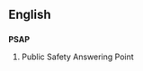 ==English==

==={{acronym}}===
'''PSAP'''

# Public Safety Answering Point
{{count page|[[Wiktionary:Page count]]}}